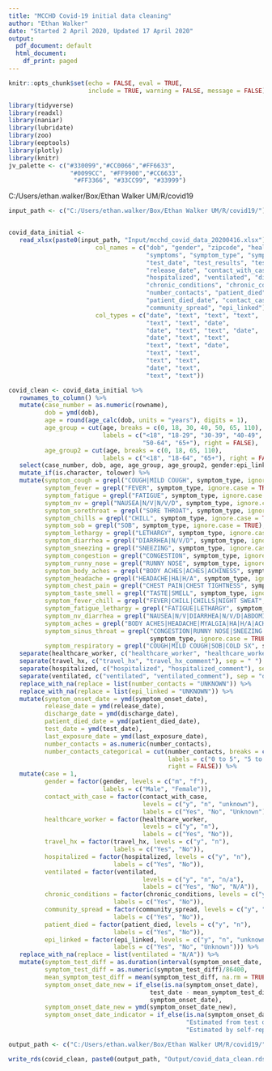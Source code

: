 ```yaml
---
title: "MCCHD Covid-19 initial data cleaning"
author: "Ethan Walker"
date: "Started 2 April 2020, Updated 17 April 2020"
output:
  pdf_document: default
  html_document:
    df_print: paged
---
```


```r
knitr::opts_chunk$set(echo = FALSE, eval = TRUE, 
                      include = TRUE, warning = FALSE, message = FALSE)
```

```r
library(tidyverse)
library(readxl)
library(naniar)
library(lubridate)
library(zoo)
library(eeptools)
library(plotly)
library(knitr)
jv_palette <- c("#330099","#CC0066","#FF6633", 
                 "#0099CC", "#FF9900","#CC6633",
                  "#FF3366", "#33CC99", "#33999")
```

C:/Users/ethan.walker/Box/Ethan Walker UM/R/covid19
```r
input_path <- c("C:/Users/ethan.walker/Box/Ethan Walker UM/R/covid19/")


covid_data_initial <- 
   read_xlsx(paste0(input_path, "Input/mcchd_covid_data_20200416.xlsx"), skip = 1,
                        col_names = c("dob", "gender", "zipcode", "healthcare_worker",
                                      "symptoms", "symptom_type", "symptom_onset_date",
                                      "test_date", "test_results", "test_lab", "last_exposure_date", 
                                      "release_date", "contact_with_case", "travel_hx",
                                      "hospitalized", "ventilated", "discharge_date",
                                      "chronic_conditions", "chronic_conditions_type",
                                      "number_contacts", "patient_died", 
                                      "patient_died_date", "contact_case_number",
                                      "community_spread", "epi_linked"),
                        col_types = c("date", "text", "text", "text",
                                      "text", "text", "date",
                                      "date", "text", "text", "date",
                                      "date", "text", "text",
                                      "text", "text", "date",
                                      "text", "text",
                                      "text", "text", 
                                      "date", "text",
                                      "text", "text"))
```


```r
covid_clean <- covid_data_initial %>% 
   rownames_to_column() %>% 
   mutate(case_number = as.numeric(rowname),
          dob = ymd(dob),
          age = round(age_calc(dob, units = "years"), digits = 1),
          age_group = cut(age, breaks = c(0, 18, 30, 40, 50, 65, 110),
                          labels = c("<18", "18-29", "30-39", "40-49",
                                     "50-64", "65+"), right = FALSE),
          age_group2 = cut(age, breaks = c(0, 18, 65, 110),
                          labels = c("<18", "18-64", "65+"), right = FALSE)) %>% 
   select(case_number, dob, age, age_group, age_group2, gender:epi_linked) %>% 
   mutate_if(is.character, tolower) %>% 
   mutate(symptom_cough = grepl("COUGH|MILD COUGH", symptom_type, ignore.case = TRUE),
          symptom_fever = grepl("FEVER", symptom_type, ignore.case = TRUE),
          symptom_fatigue = grepl("FATIGUE", symptom_type, ignore.case = TRUE),
          symptom_nv = grepl("NAUSEA|N/V|N/V/D", symptom_type, ignore.case = TRUE),
          symptom_sorethroat = grepl("SORE THROAT", symptom_type, ignore.case = TRUE),
          symptom_chills = grepl("CHILL", symptom_type, ignore.case = TRUE),
          symptom_sob = grepl("SOB", symptom_type, ignore.case = TRUE),
          symptom_lethargy = grepl("LETHARGY", symptom_type, ignore.case = TRUE),
          symptom_diarrhea = grepl("DIARRHEA|N/V/D", symptom_type, ignore.case = TRUE),
          symptom_sneezing = grepl("SNEEZING", symptom_type, ignore.case = TRUE),
          symptom_congestion = grepl("CONGESTION", symptom_type, ignore.case = TRUE),
          symptom_runny_nose = grepl("RUNNY NOSE", symptom_type, ignore.case = TRUE),
          symptom_body_aches = grepl("BODY ACHES|ACHES|ACHINESS", symptom_type, ignore.case = TRUE),
          symptom_headache = grepl("HEADACHE|HA|H/A", symptom_type, ignore.case = TRUE),
          symptom_chest_pain = grepl("CHEST PAIN|CHEST TIGHTNESS", symptom_type, ignore.case = TRUE),
          symptom_taste_smell = grepl("TASTE|SMELL", symptom_type, ignore.case = TRUE),
          symptom_fever_chill = grepl("FEVER|CHILL|CHILLS|NIGHT SWEAT", symptom_type, ignore.case = TRUE),
          symptom_fatigue_lethargy = grepl("FATIGUE|LETHARGY", symptom_type, ignore.case = TRUE),
          symptom_nv_diarrhea = grepl("NAUSEA|N/V|DIARRHEA|N/V/D|ABDOMINAL", symptom_type, ignore.case = TRUE),
          symptom_aches = grepl("BODY ACHES|HEADACHE|MYALGIA|HA|H/A|ACHES", symptom_type, ignore.case = TRUE),
          symptom_sinus_throat = grepl("CONGESTION|RUNNY NOSE|SNEEZING|SORE THROAT|RHINORRHEA|SCRATCHY THROAT|THROAT|SINUS", 
                                       symptom_type, ignore.case = TRUE),
          symptom_respiratory = grepl("COUGH|MILD COUGH|SOB|COLD SX", symptom_type, ignore.case = TRUE)) %>% 
   separate(healthcare_worker, c("healthcare_worker", "healthcare_worker_comment"), sep = " ") %>% 
   separate(travel_hx, c("travel_hx", "travel_hx_comment"), sep = " ") %>% 
   separate(hospitalized, c("hospitalized", "hospitalized_comment"), sep = " ") %>% 
   separate(ventilated, c("ventilated", "ventilated_comment"), sep = "o, ") %>% 
   replace_with_na(replace = list(number_contacts = "UNKNOWN")) %>% 
   replace_with_na(replace = list(epi_linked = "UNKNOWN")) %>% 
   mutate(symptom_onset_date = ymd(symptom_onset_date),
          release_date = ymd(release_date),
          discharge_date = ymd(discharge_date),
          patient_died_date = ymd(patient_died_date),
          test_date = ymd(test_date),
          last_exposure_date = ymd(last_exposure_date),
          number_contacts = as.numeric(number_contacts),
          number_contacts_categorical = cut(number_contacts, breaks = c(0, 5, 10, 50),
                                            labels = c("0 to 5", "5 to 10", "10+"),
                                            right = FALSE)) %>% 
   mutate(case = 1,
          gender = factor(gender, levels = c("m", "f"),
                          labels = c("Male", "Female")),
          contact_with_case = factor(contact_with_case,
                                     levels = c("y", "n", "unknown"),
                                     labels = c("Yes", "No", "Unknown")),
          healthcare_worker = factor(healthcare_worker,
                                     levels = c("y", "n"),
                                     labels = c("Yes", "No")),
          travel_hx = factor(travel_hx, levels = c("y", "n"),
                             labels = c("Yes", "No")),
          hospitalized = factor(hospitalized, levels = c("y", "n"),
                             labels = c("Yes", "No")),
          ventilated = factor(ventilated,
                                     levels = c("y", "n", "n/a"),
                                     labels = c("Yes", "No", "N/A")),
          chronic_conditions = factor(chronic_conditions, levels = c("y", "n"),
                             labels = c("Yes", "No")),
          community_spread = factor(community_spread, levels = c("y", "n"),
                             labels = c("Yes", "No")),
          patient_died = factor(patient_died, levels = c("y", "n"),
                             labels = c("Yes", "No")),
          epi_linked = factor(epi_linked, levels = c("y", "n", "unknown"),
                             labels = c("Yes", "No", "Unknown"))) %>% 
   replace_with_na(replace = list(ventilated = "N/A")) %>% 
   mutate(symptom_test_diff = as.duration(interval(symptom_onset_date, test_date)),
          symptom_test_diff = as.numeric(symptom_test_diff)/86400,
          mean_symptom_test_diff = mean(symptom_test_diff, na.rm = TRUE),
          symptom_onset_date_new = if_else(is.na(symptom_onset_date), 
                                       test_date - mean_symptom_test_diff,
                                       symptom_onset_date),
          symptom_onset_date_new = ymd(symptom_onset_date_new),
          symptom_onset_date_indicator = if_else(is.na(symptom_onset_date),
                                                 "Estimated from test date",
                                                 "Estimated by self-report")) 
```

```r
output_path <- c("C:/Users/ethan.walker/Box/Ethan Walker UM/R/covid19/")

write_rds(covid_clean, paste0(output_path, "Output/covid_data_clean.rds"))
```

